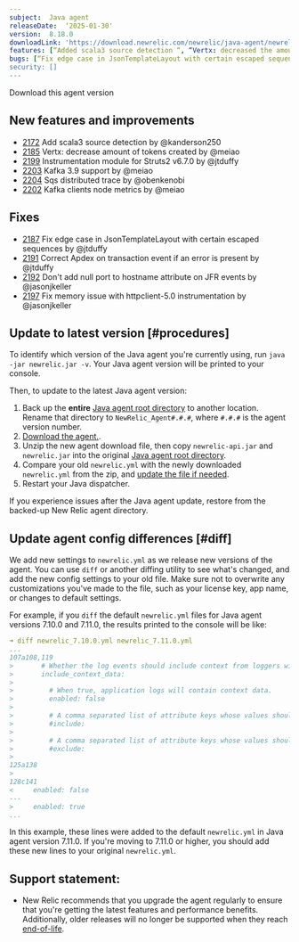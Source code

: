 ```yaml
---
subject:  Java agent
releaseDate:  ‘2025-01-30'
version:  8.18.0
downloadLink: 'https://download.newrelic.com/newrelic/java-agent/newrelic-agent/8.18.0/'
features: [“Added scala3 source detection “, “Vertx: decreased the amount of tokens created”, “kafka-clients-metrics: Refactor node topic metrics”, “New instrumentation module for Struts2 v6.7.0”, “New instrumentation module for Kafka 3.9”, “All AWS instrumentation modules: do not hide http request”, “Added support for distributed tracing in AWS SQS”, “Added relationship metric support for Kafka clients node metrics”]
bugs: [“Fix edge case in JsonTemplateLayout with certain escaped sequences”, “Correct Apdex on transaction event if an error is present”, “Don't add null port to hostname attribute on JFR events”, “Fix memory issue with httpclient-5.0 instrumentation”]
security: []
---
```

<ButtonGroup>
  <ButtonLink
    role="button"
    to="https://download.newrelic.com/newrelic/java-agent/newrelic-agent/8.18.0/"
    variant="primary"
  >
    Download this agent version
  </ButtonLink>
</ButtonGroup>

## New features and improvements

- [2172](https://github.com/newrelic/newrelic-java-agent/pull/2172) Add scala3 source detection by @kanderson250
- [2185](https://github.com/newrelic/newrelic-java-agent/pull/2185) Vertx: decrease amount of tokens created by @meiao
- [2199](https://github.com/newrelic/newrelic-java-agent/pull/2199) Instrumentation module for Struts2 v6.7.0 by @jtduffy
- [2203](https://github.com/newrelic/newrelic-java-agent/pull/2203) Kafka 3.9 support by @meiao
- [2204](https://github.com/newrelic/newrelic-java-agent/pull/2204) Sqs distributed trace by @obenkenobi
- [2202](https://github.com/newrelic/newrelic-java-agent/pull/2202) Kafka clients node metrics by @meiao

## Fixes

- [2187](https://github.com/newrelic/newrelic-java-agent/pull/2187) Fix edge case in JsonTemplateLayout with certain escaped sequences by @jtduffy
- [2191](https://github.com/newrelic/newrelic-java-agent/pull/2191) Correct Apdex on transaction event if an error is present by @jtduffy
- [2192](https://github.com/newrelic/newrelic-java-agent/pull/2192) Don't add null port to hostname attribute on JFR events by @jasonjkeller
- [2197](https://github.com/newrelic/newrelic-java-agent/pull/2197) Fix memory issue with httpclient-5.0 instrumentation by @jasonjkeller

## Update to latest version [#procedures]

To identify which version of the Java agent you're currently using, run `java -jar newrelic.jar -v`. Your Java agent version will be printed to your console.

Then, to update to the latest Java agent version:

1. Back up the **entire** [Java agent root directory](/docs/agents/manage-apm-agents/troubleshooting/find-agent-root-directory#java-agent) to another location. Rename that directory to `NewRelic_Agent#.#.#`, where `#.#.#` is the agent version number.
2. [Download the agent.](/docs/release-notes/agent-release-notes/java-release-notes).
3. Unzip the new agent download file, then copy `newrelic-api.jar` and `newrelic.jar` into the original [Java agent root directory](/docs/agents/manage-apm-agents/troubleshooting/find-agent-root-directory#java-agent).
4. Compare your old `newrelic.yml` with the newly downloaded `newrelic.yml` from the zip, and [update the file if needed](#diff).
5. Restart your Java dispatcher.

If you experience issues after the Java agent update, restore from the backed-up New Relic agent directory.

## Update agent config differences [#diff]

We add new settings to `newrelic.yml` as we release new versions of the agent. You can use `diff` or another diffing utility to see what's changed, and add the new config settings to your old file. Make sure not to overwrite any customizations you've made to the file, such as your license key, app name, or changes to default settings.

For example, if you `diff` the default `newrelic.yml` files for Java agent versions 7.10.0 and 7.11.0, the results printed to the console will be like:

```yaml
➜ diff newrelic_7.10.0.yml newrelic_7.11.0.yml
...
107a108,119
>       # Whether the log events should include context from loggers with support for that.
>       include_context_data:
>
>         # When true, application logs will contain context data.
>         enabled: false
>
>         # A comma separated list of attribute keys whose values should be sent to New Relic.
>         #include:
>
>         # A comma separated list of attribute keys whose values should not be sent to New Relic.
>         #exclude:
>
125a138
>
128c141
<     enabled: false
---
>     enabled: true
...
```

In this example, these lines were added to the default `newrelic.yml` in Java agent version 7.11.0. If you're moving to 7.11.0 or higher, you should add these new lines to your original `newrelic.yml`.

## Support statement:

* New Relic recommends that you upgrade the agent regularly to ensure that you're getting the latest features and performance benefits. Additionally, older releases will no longer be supported when they reach [end-of-life](https://docs.newrelic.com/docs/using-new-relic/cross-product-functions/install-configure/notification-changes-new-relic-saas-features-distributed-software/).
